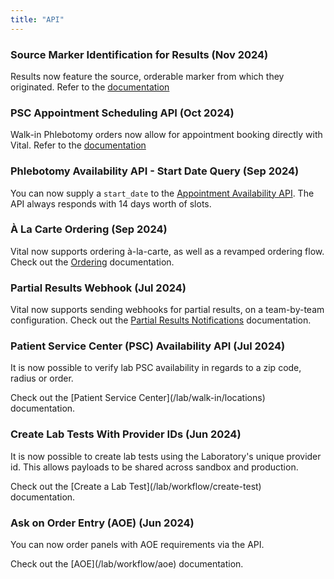 ```yaml
---
title: "API"
---
```


### Source Marker Identification for Results (Nov 2024)
Results now feature the source, orderable marker from which they originated.
Refer to the [documentation](/lab/results/result-formats)



### PSC Appointment Scheduling API (Oct 2024)
Walk-in Phlebotomy orders now allow for appointment booking directly with Vital. 
Refer to the [documentation](/lab/walk-in/order-lifecycle)

### Phlebotomy Availability API - Start Date Query (Sep 2024)
You can now supply a `start_date` to the [Appointment Availability API](/api-reference/lab-testing/at-home-phlebotomy/appointment-availability).
The API always responds with 14 days worth of slots.


### À La Carte Ordering (Sep 2024)
Vital now supports ordering à-la-carte, as well as a revamped ordering flow.
<Accordion icon="billboard" iconType="duotone" title="Details" defaultOpen>
Check out the [Ordering](/lab/workflow/ordering) documentation.

</Accordion>

### Partial Results Webhook (Jul 2024)
Vital now supports sending webhooks for partial results, on a team-by-team configuration.
<Accordion icon="billboard" iconType="duotone" title="Details" defaultOpen>
Check out the [Partial Results Notifications](/lab/workflow/partials) documentation.

</Accordion>

### Patient Service Center (PSC) Availability API (Jul 2024)
It is now possible to verify lab PSC availability in regards to a zip code, radius or order.

<Accordion icon="billboard" iconType="duotone" title="Details" defaultOpen>
Check out the [Patient Service Center](/lab/walk-in/locations) documentation.

</Accordion>


### Create Lab Tests With Provider IDs  (Jun 2024)
It is now possible to create lab tests using the Laboratory's unique provider id.
This allows payloads to be shared across sandbox and production.

<Accordion icon="billboard" iconType="duotone" title="Details" defaultOpen>
Check out the [Create a Lab Test](/lab/workflow/create-test) documentation.

</Accordion>

### Ask on Order Entry (AOE)  (Jun 2024)
You can now order panels with AOE requirements via the API.

<Accordion icon="billboard" iconType="duotone" title="Details" defaultOpen>
Check out the [AOE](/lab/workflow/aoe) documentation.

</Accordion>

